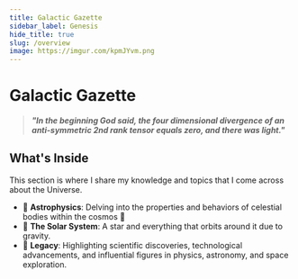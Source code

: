 ```yaml
---
title: Galactic Gazette
sidebar_label: Genesis
hide_title: true
slug: /overview
image: https://imgur.com/kpmJYvm.png
---
```


# Galactic Gazette 

> **_"In the beginning God said, the four dimensional divergence of an anti-symmetric 2nd rank tensor equals zero, and there was light."_**



<!-- This section is where I share my knowledge and topics that I come across about the Universe. Initially, three major topics were included during the website's development: -->


## What's Inside

This section is where I share my knowledge and topics that I come across about the Universe.


- 🚀 **Astrophysics**: Delving into the properties and behaviors of celestial bodies within the cosmos 🔭
- 🚀 **The Solar System**: A star and everything that orbits around it due to gravity.
- 🚀 **Legacy**: Highlighting scientific discoveries, technological advancements, and influential figures in physics, astronomy, and space exploration.



<!-- Before delving in, it's crucial to grasp the fundamental aspects of these topics, starting with [**The Four Fundamental Forces of the Universe**](./may-the-force.mdx). -->


